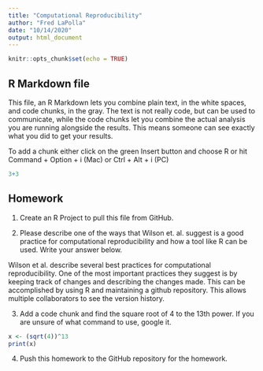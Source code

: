 ```yaml
---
title: "Computational Reproducibility"
author: "Fred LaPolla"
date: "10/14/2020"
output: html_document
---
```


```r
knitr::opts_chunk$set(echo = TRUE)
```

## R Markdown file

This file, an R Markdown lets you combine plain text, in the white spaces, and code chunks, in the gray. The text is not really code, but can be used to communicate, while the code chunks let you combine the actual analysis you are running alongside the results. This means someone can see exactly what you did to get your results.

To add a chunk either click on the green Insert button and choose R or hit Command + Option + i (Mac) or Ctrl + Alt + i (PC)

```r
3+3
```

## Homework

1) Create an R Project to pull this file from GitHub. 

2) Please describe one of the ways that Wilson et. al. suggest is a good practice for computational reproducibility and how a tool like R can be used. Write your answer below.

Wilson et al. describe several best practices for computational reproducibility. One of the most important practices they suggest is by keeping track of changes and describing the changes made. This can be accomplished by using R and maintaining a github repository. This allows multiple collaborators to see the version history. 

3) Add a code chunk and find the square root of 4 to the 13th power. If you are unsure of what command to use, google it. 

```r
x <- (sqrt(4))^13
print(x)
```


4) Push this homework to the GitHub repository for the homework. 





